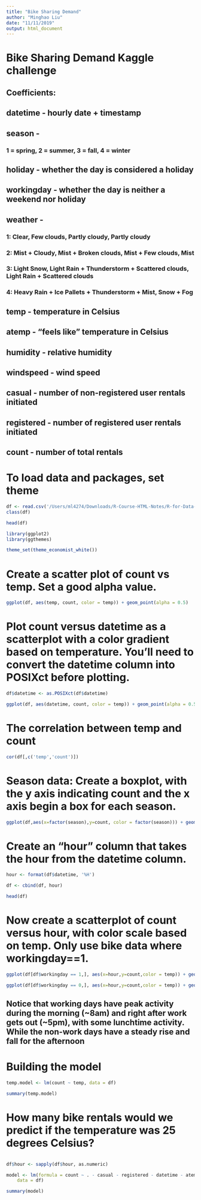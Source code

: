 ```yaml
---
title: "Bike Sharing Demand"
author: "Minghao Liu"
date: "11/11/2019"
output: html_document
---
```



# Bike Sharing Demand Kaggle challenge

## Coefficients:

## datetime - hourly date + timestamp
## season - 
###  1 = spring, 2 = summer, 3 = fall, 4 = winter
## holiday - whether the day is considered a holiday
## workingday - whether the day is neither a weekend nor holiday
## weather -
###  1: Clear, Few clouds, Partly cloudy, Partly cloudy
###  2: Mist + Cloudy, Mist + Broken clouds, Mist + Few clouds, Mist
###  3: Light Snow, Light Rain + Thunderstorm + Scattered clouds, Light Rain + Scattered clouds
###  4: Heavy Rain + Ice Pallets + Thunderstorm + Mist, Snow + Fog
## temp - temperature in Celsius
## atemp - "feels like" temperature in Celsius
## humidity - relative humidity
## windspeed - wind speed
## casual - number of non-registered user rentals initiated
## registered - number of registered user rentals initiated
## count - number of total rentals


# To load data and packages, set theme
```r

df <- read.csv('/Users/ml4274/Downloads/R-Course-HTML-Notes/R-for-Data-Science-and-Machine-Learning/Training\ Exercises/Machine\ Learning\ Projects/CSV\ files\ for\ ML\ Projects/bikeshare.csv')
class(df)

head(df)

library(ggplot2)
library(ggthemes)

theme_set(theme_economist_white())

```

# Create a scatter plot of count vs temp. Set a good alpha value.
```r


ggplot(df, aes(temp, count, color = temp)) + geom_point(alpha = 0.5)


```

# Plot count versus datetime as a scatterplot with a color gradient based on temperature. You'll need to convert the datetime column into POSIXct before plotting.
```r
df$datetime <- as.POSIXct(df$datetime)

ggplot(df, aes(datetime, count, color = temp)) + geom_point(alpha = 0.5)
```

# The correlation between temp and count
```r


cor(df[,c('temp','count')])

```

# Season data: Create a boxplot, with the y axis indicating count and the x axis begin a box for each season.
```r


ggplot(df,aes(x=factor(season),y=count, color = factor(season))) + geom_boxplot()

```

# Create an "hour" column that takes the hour from the datetime column.
```r

hour <- format(df$datetime, '%H')

df <- cbind(df, hour)

head(df)
```

# Now create a scatterplot of count versus hour, with color scale based on temp. Only use bike data where workingday==1.
```r

ggplot(df[df$workingday == 1,], aes(x=hour,y=count,color = temp)) + geom_point(position=position_jitter(w=1, h=0)) + scale_color_gradientn(colors=c('black','blue','green','yellow','red'))

```

```r

ggplot(df[df$workingday == 0,], aes(x=hour,y=count,color = temp)) + geom_point(position=position_jitter(w=1, h=0)) + scale_color_gradientn(colors=c('black','blue','green','yellow','red'))

```

## Notice that working days have peak activity during the morning (~8am) and right after work gets out (~5pm), with some lunchtime activity. While the non-work days have a steady rise and fall for the afternoon


# Building the model

``` r

temp.model <- lm(count ~ temp, data = df)

summary(temp.model)


```

# How many bike rentals would we predict if the temperature was 25 degrees Celsius?

``` r




```

``` r

df$hour <- sapply(df$hour, as.numeric)


```

``` r

model <- lm(formula = count ~ . - casual - registered - datetime - atemp, 
    data = df)

summary(model)

```



``` r




```
